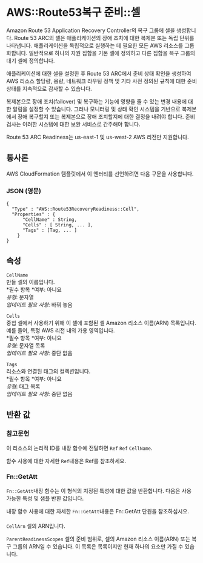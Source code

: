 # AWS::Route53복구 준비::셀

Amazon Route 53 Application Recovery Controller의 복구 그룹에 셀을 생성합니다. Route 53 ARC의 셀은 애플리케이션의 장애 조치에 대한 복제본 또는 독립 단위를 나타냅니다. 애플리케이션을 독립적으로 실행하는 데 필요한 모든 AWS 리소스를 그룹화합니다. 일반적으로 하나의 자원 집합을 기본 셀에 정의하고 다른 집합을 복구 그룹의 대기 셀에 정의합니다.

애플리케이션에 대한 셀을 설정한 후 Route 53 ARC에서 준비 상태 확인을 생성하여 AWS 리소스 할당량, 용량, 네트워크 라우팅 정책 및 기타 사전 정의된 규칙에 대한 준비 상태를 지속적으로 감사할 수 있습니다.

복제본으로 장애 조치(failover) 및 복구하는 기능에 영향을 줄 수 있는 변경 내용에 대한 알림을 설정할 수 있습니다. 그러나 모니터링 및 상태 확인 시스템을 기반으로 복제본에서 장애 복구할지 또는 복제본으로 장애 조치할지에 대한 결정을 내려야 합니다. 준비 검사는 이러한 시스템에 대한 보완 서비스로 간주해야 합니다.

Route 53 ARC Readiness는 us-east-1 및 us-west-2 AWS 리전만 지원합니다.

## 통사론

AWS CloudFormation 템플릿에서 이 엔터티를 선언하려면 다음 구문을 사용합니다.

### JSON (영문)

```
{
  "Type" : "AWS::Route53RecoveryReadiness::Cell",
  "Properties" : {
      "CellName" : String,
      "Cells" : [ String, ... ],
      "Tags" : [Tag, ... ]
    }
}
```

## 속성

`CellName`  
만들 셀의 이름입니다.  
*필수 항목 *여부: 아니요  
_유형_: 문자열  
_업데이트 필요 사항_: 바꿔 놓음

`Cells`  
중첩 셀에서 사용하기 위해 이 셀에 포함된 셀 Amazon 리소스 이름(ARN) 목록입니다. 예를 들어, 특정 AWS 리전 내의 가용 영역입니다.  
*필수 항목 *여부: 아니요  
_유형_: 문자열 목록  
_업데이트 필요 사항_: 중단 없음

`Tags`  
리소스와 연결된 태그의 컬렉션입니다.  
*필수 항목 *여부: 아니요  
_유형_: 태그 목록  
_업데이트 필요 사항_: 중단 없음

## 반환 값

### 참고문헌

이 리소스의 논리적 ID를 내장 함수에 전달하면 `Ref` `Ref` `CellName`.

함수 사용에 대한 자세한 `Ref`내용은 Ref를 참조하세요.

### Fn::GetAtt

`Fn::GetAtt`내장 함수는 이 형식의 지정된 특성에 대한 값을 반환합니다. 다음은 사용 가능한 특성 및 샘플 반환 값입니다.

내장 함수 사용에 대한 자세한 `Fn::GetAtt`내용은 Fn::GetAtt 단원을 참조하십시오.

####

`CellArn` 셀의 ARN입니다.

`ParentReadinessScopes` 셀의 준비 범위로, 셀의 Amazon 리소스 이름(ARN) 또는 복구 그룹의 ARN일 수 있습니다. 이 목록은 목록이지만 현재 하나의 요소만 가질 수 있습니다.
